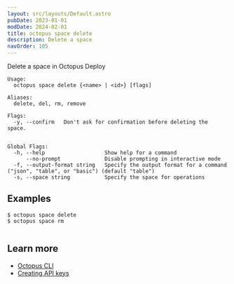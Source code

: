 ```yaml
---
layout: src/layouts/Default.astro
pubDate: 2023-01-01
modDate: 2024-02-01
title: octopus space delete
description: Delete a space
navOrder: 105
---
```


Delete a space in Octopus Deploy

```
Usage:
  octopus space delete {<name> | <id>} [flags]

Aliases:
  delete, del, rm, remove

Flags:
  -y, --confirm   Don't ask for confirmation before deleting the space.


Global Flags:
  -h, --help                   Show help for a command
      --no-prompt              Disable prompting in interactive mode
  -f, --output-format string   Specify the output format for a command ("json", "table", or "basic") (default "table")
  -s, --space string           Specify the space for operations

```

## Examples

<SamplesInstance />

```
$ octopus space delete
$ octopus space rm


```

## Learn more

- [Octopus CLI](/docs/octopus-rest-api/cli)
- [Creating API keys](/docs/octopus-rest-api/how-to-create-an-api-key)